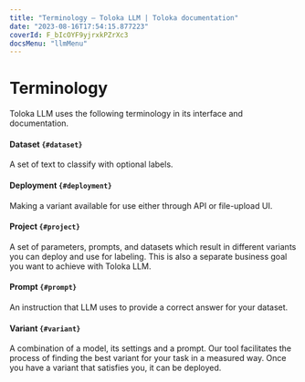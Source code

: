 ```yaml
---
title: "Terminology — Toloka LLM | Toloka documentation"
date: "2023-08-16T17:54:15.877223"
coverId: F_bIcOYF9yjrxkPZrXc3
docsMenu: "llmMenu"
---
```


# Terminology

Toloka LLM uses the following terminology in its interface and documentation.

#### Dataset `{#dataset}`

A set of text to classify with optional labels.

#### Deployment `{#deployment}`

Making a variant available for use either through API or file-upload UI.

#### Project `{#project}`

A set of parameters, prompts, and datasets which result in different variants you can deploy and use for labeling. This is also a separate business goal you want to achieve with Toloka LLM.

#### Prompt `{#prompt}`

An instruction that LLM uses to provide a correct answer for your dataset.

#### Variant `{#variant}`

A combination of a model, its settings and a prompt. Our tool facilitates the process of finding the best variant for your task in a measured way. Once you have a variant that satisfies you, it can be deployed.
